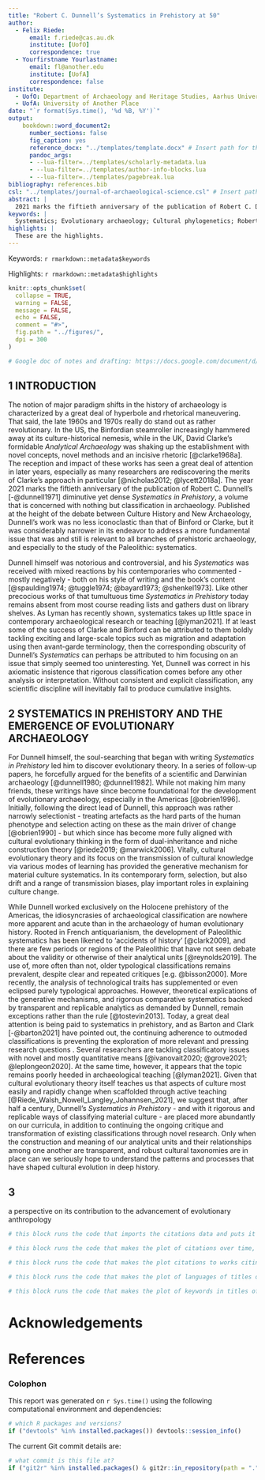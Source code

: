 ```yaml
---
title: "Robert C. Dunnell’s Systematics in Prehistory at 50"
author:
  - Felix Riede:
      email: f.riede@cas.au.dk
      institute: [UofO]
      correspondence: true
  - Yourfirstname Yourlastname:
      email: fl@another.edu
      institute: [UofA]
      correspondence: false
institute:
  - UofO: Department of Archaeology and Heritage Studies, Aarhus University, Moesgård Allé 20, 8270 Højbjerg, Denmark
  - UofA: University of Another Place
date: "`r format(Sys.time(), '%d %B, %Y')`"
output: 
    bookdown::word_document2:
      number_sections: false 
      fig_caption: yes
      reference_docx: "../templates/template.docx" # Insert path for the DOCX file
      pandoc_args:
      - --lua-filter=../templates/scholarly-metadata.lua
      - --lua-filter=../templates/author-info-blocks.lua
      - --lua-filter=../templates/pagebreak.lua
bibliography: references.bib
csl: "../templates/journal-of-archaeological-science.csl" # Insert path for the bib-style
abstract: |
  2021 marks the fiftieth anniversary of the publication of Robert C. Dunnell’s (1971) diminutive yet dense Systematics in Prehistory. At the height of the debate between Culture History and New Archaeology, Dunnell’s work sought to address a more fundamental issue that was and still is relevant to all branches of prehistoric archaeology, and especially to the study of the Paleolithic: systematics. Dunnell himself was notorious and controversial, however, but the importance of his work remains underappreciated. Like other precocious works of that tumultuous time Systematics in Prehistory today remains absent from most course reading lists and gathers dust on library shelves. In this contribution we argue for a greater appreciation of its as yet unfulfilled conceptual and analytical promise. In particular, we briefly chart its somewhat delayed impact via evolutionary archaeology, including how it has also influenced non-Anglophone traditions, especially in South America. The obstinate persistence of classification issues in paleoanthropology and Paleolithic archaeology, we argue, warrants a second look at Dunnell's Systematics.
keywords: |
  Systematics; Evolutionary archaeology; Cultural phylogenetics; Robert C. Dunnell
highlights: |
  These are the highlights. 
---
```


Keywords: `r rmarkdown::metadata$keywords`

Highlights: `r rmarkdown::metadata$highlights`

<!-- The following code chunk defines some general settings how code chunks should behave. -->

```r
knitr::opts_chunk$set(
  collapse = TRUE,
  warning = FALSE,
  message = FALSE,
  echo = FALSE,
  comment = "#>",
  fig.path = "../figures/",
  dpi = 300
)

# Google doc of notes and drafting: https://docs.google.com/document/d/1DBEPXkOQPhlgVigoGh7gG8sSBFQ87GODix235kzlFYU/edit
```

<!-- The actual document text starts here: -->

## 1 INTRODUCTION

The notion of major paradigm shifts in the history of archaeology is characterized by a great deal of hyperbole and rhetorical maneuvering. That said, the late 1960s and 1970s really do stand out as rather revolutionary. In the US, the Binfordian steamroller increasingly hammered away at its culture-historical nemesis, while in the UK, David Clarke's formidable *Analytical Archaeology* was shaking up the establishment with novel concepts, novel methods and an incisive rhetoric [@clarke1968a]. The reception and impact of these works has seen a great deal of attention in later years, especially as many researchers are rediscovering the merits of Clarke's approach in particular [@nicholas2012; @lycett2018a]. The year 2021 marks the fiftieth anniversary of the publication of Robert C. Dunnell's [-@dunnell1971] diminutive yet dense *Systematics in Prehistory*, a volume that is concerned with nothing but classification in archaeology. Published at the height of the debate between Culture History and New Archaeology, Dunnell's work was no less iconoclastic than that of Binford or Clarke, but it was considerably narrower in its endeavor to address a more fundamental issue that was and still is relevant to all branches of prehistoric archaeology, and especially to the study of the Paleolithic: systematics.

Dunnell himself was notorious and controversial, and his *Systematics* was received with mixed reactions by his contemporaries who commented - mostly negatively - both on his style of writing and the book's content [@spaulding1974; @tuggle1974; @bayard1973; @shenkel1973]. Like other precocious works of that tumultuous time *Systematics in Prehistory* today remains absent from most course reading lists and gathers dust on library shelves. As Lyman has recently shown, systematics takes up little space in contemporary archaeological research or teaching [@lyman2021]. If at least some of the success of Clarke and Binford can be attributed to them boldly tackling exciting and large-scale topics such as migration and adaptation using then avant-garde terminology, then the corresponding obscurity of Dunnell's *Systematics* can perhaps be attributed to him focusing on an issue that simply seemed too uninteresting. Yet, Dunnell was correct in his axiomatic insistence that rigorous classification comes before any other analysis or interpretation. Without consistent and explicit classification, any scientific discipline will inevitably fail to produce cumulative insights.

## 2 SYSTEMATICS IN PREHISTORY AND THE EMERGENCE OF EVOLUTIONARY ARCHAEOLOGY

For Dunnell himself, the soul-searching that began with writing *Systematics in Prehistory* led him to discover evolutionary theory. In a series of follow-up papers, he forcefully argued for the benefits of a scientific and Darwinian archaeology [@dunnell1980; @dunnell1982]. While not making him many friends, these writings have since become foundational for the development of evolutionary archaeology, especially in the Americas [@obrien1996]. Initially, following the direct lead of Dunnell, this approach was rather narrowly selectionist - treating artefacts as the hard parts of the human phenotype and selection acting on these as the main driver of change [@obrien1990] - but which since has become more fully aligned with cultural evolutionary thinking in the form of dual-inheritance and niche construction theory [@riede2019; @marwick2006]. Vitally, cultural evolutionary theory and its focus on the transmission of cultural knowledge via various modes of learning has provided the generative mechanism for material culture systematics. In its contemporary form, selection, but also drift and a range of transmission biases, play important roles in explaining culture change.

While Dunnell worked exclusively on the Holocene prehistory of the Americas, the idiosyncrasies of archaeological classification are nowhere more apparent and acute than in the archaeology of human evolutionary history. Rooted in French antiquarianism, the development of Paleolithic systematics has been likened to 'accidents of history' [@clark2009], and there are few periods or regions of the Paleolithic that have not seen debate about the validity or otherwise of their analytical units [@reynolds2019]. The use of, more often than not, older typological classifications remains prevalent, despite clear and repeated critiques [e.g. @bisson2000]. More recently, the analysis of technological traits has supplemented or even eclipsed purely typological approaches. However, theoretical explications of the generative mechanisms, and rigorous comparative systematics backed by transparent and replicable analytics as demanded by Dunnell, remain exceptions rather than the rule [@tostevin2013]. Today, a great deal attention is being paid to systematics in prehistory, and as Barton and Clark [-@barton2021] have pointed out, the continuing adherence to outmoded classifications is preventing the exploration of more relevant and pressing research questions . Several researchers are tackling classificatory issues with novel and mostly quantitative means [@ivanovait2020; @grove2021; @leplongeon2020]. At the same time, however, it appears that the topic remains poorly heeded in archaeological teaching [@lyman2021]. Given that cultural evolutionary theory itself teaches us that aspects of culture most easily and rapidly change when scaffolded through active teaching [@Riede_Walsh_Nowell_Langley_Johannsen_2021], we suggest that, after half a century, Dunnell's *Systematics in Prehistory* - and with it rigorous and replicable ways of classifying material culture - are placed more abundantly on our curricula, in addition to continuing the ongoing critique and transformation of existing classifications through novel research. Only when the construction and meaning of our analytical units and their relationships among one another are transparent, and robust cultural taxonomies are in place can we seriously hope to understand the patterns and processes that have shaped cultural evolution in deep history.

## 3

a perspective on its contribution to the advancement of evolutionary anthropology

```r
# this block runs the code that imports the citations data and puts it into a data frame
```

```r
# this block runs the code that makes the plot of citations over time, we combine it with the next plot, so nothing shows here
```

```r
# this block runs the code that makes the plot citations to works citing SIP, and combines it with the previous plot
```

```r
# this block runs the code that makes the plot of languages of titles of works citing SIP, we combine it with the next plot
```

```r
# this block runs the code that makes the plot of keywords in titles of works citing SIP
```

# Acknowledgements

<!-- The following line inserts a page break  -->

\newpage

# References

<!-- The following line ensures the references appear here for the MS Word or HTML output files, rather than right at the end of the document (this will not work for PDF files):  -->

::: {#refs}
:::

\newpage

### Colophon

This report was generated on `r Sys.time()` using the following computational environment and dependencies:

```r
# which R packages and versions?
if ("devtools" %in% installed.packages()) devtools::session_info()
```

The current Git commit details are:

```r
# what commit is this file at? 
if ("git2r" %in% installed.packages() & git2r::in_repository(path = ".")) git2r::repository(here::here())  
```
